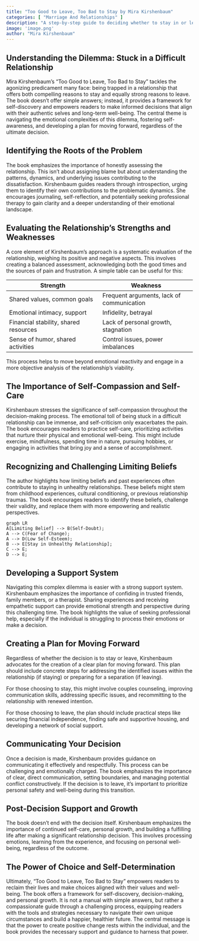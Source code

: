 ```yaml
---
title: "Too Good to Leave, Too Bad to Stay by Mira Kirshenbaum"
categories: [ "Marriage And Relationships" ]
description: "A step-by-step guide to deciding whether to stay in or leave a relationship"
image: 'image.png'
author: "Mira Kirshenbaum"
---
```

## Understanding the Dilemma: Stuck in a Difficult Relationship

Mira Kirshenbaum's "Too Good to Leave, Too Bad to Stay" tackles the agonizing predicament many face: being trapped in a relationship that offers both compelling reasons to stay and equally strong reasons to leave.  The book doesn't offer simple answers; instead, it provides a framework for self-discovery and empowers readers to make informed decisions that align with their authentic selves and long-term well-being.  The central theme is navigating the emotional complexities of this dilemma, fostering self-awareness, and developing a plan for moving forward, regardless of the ultimate decision.

## Identifying the Roots of the Problem

The book emphasizes the importance of honestly assessing the relationship. This isn't about assigning blame but about understanding the patterns, dynamics, and underlying issues contributing to the dissatisfaction. Kirshenbaum guides readers through introspection, urging them to identify their own contributions to the problematic dynamics. She encourages journaling, self-reflection, and potentially seeking professional therapy to gain clarity and a deeper understanding of their emotional landscape.

## Evaluating the Relationship's Strengths and Weaknesses

A core element of Kirshenbaum's approach is a systematic evaluation of the relationship, weighing its positive and negative aspects. This involves creating a balanced assessment, acknowledging both the good times and the sources of pain and frustration.  A simple table can be useful for this:

| Strength                               | Weakness                               |
|----------------------------------------|----------------------------------------|
| Shared values, common goals             | Frequent arguments, lack of communication |
| Emotional intimacy, support            | Infidelity, betrayal                    |
| Financial stability, shared resources  | Lack of personal growth, stagnation      |
| Sense of humor, shared activities      | Control issues, power imbalances       |


This process helps to move beyond emotional reactivity and engage in a more objective analysis of the relationship's viability.

## The Importance of Self-Compassion and Self-Care

Kirshenbaum stresses the significance of self-compassion throughout the decision-making process.  The emotional toll of being stuck in a difficult relationship can be immense, and self-criticism only exacerbates the pain. The book encourages readers to practice self-care, prioritizing activities that nurture their physical and emotional well-being.  This might include exercise, mindfulness, spending time in nature, pursuing hobbies, or engaging in activities that bring joy and a sense of accomplishment.

## Recognizing and Challenging Limiting Beliefs

The author highlights how limiting beliefs and past experiences often contribute to staying in unhealthy relationships. These beliefs might stem from childhood experiences, cultural conditioning, or previous relationship traumas.  The book encourages readers to identify these beliefs, challenge their validity, and replace them with more empowering and realistic perspectives.

```mermaid
graph LR
A[Limiting Belief] --> B(Self-Doubt);
A --> C(Fear of Change);
A --> D(Low Self-Esteem);
B --> E[Stay in Unhealthy Relationship];
C --> E;
D --> E;
```


##  Developing a Support System

Navigating this complex dilemma is easier with a strong support system.  Kirshenbaum emphasizes the importance of confiding in trusted friends, family members, or a therapist.  Sharing experiences and receiving empathetic support can provide emotional strength and perspective during this challenging time.  The book highlights the value of seeking professional help, especially if the individual is struggling to process their emotions or make a decision.

## Creating a Plan for Moving Forward

Regardless of whether the decision is to stay or leave, Kirshenbaum advocates for the creation of a clear plan for moving forward.  This plan should include concrete steps for addressing the identified issues within the relationship (if staying) or preparing for a separation (if leaving).  

For those choosing to stay, this might involve couples counseling, improving communication skills, addressing specific issues, and recommitting to the relationship with renewed intention.

For those choosing to leave, the plan should include practical steps like securing financial independence, finding safe and supportive housing, and developing a network of social support.

##  Communicating Your Decision

Once a decision is made, Kirshenbaum provides guidance on communicating it effectively and respectfully. This process can be challenging and emotionally charged. The book emphasizes the importance of clear, direct communication, setting boundaries, and managing potential conflict constructively. If the decision is to leave, it's important to prioritize personal safety and well-being during this transition.


## Post-Decision Support and Growth

The book doesn't end with the decision itself. Kirshenbaum emphasizes the importance of continued self-care, personal growth, and building a fulfilling life after making a significant relationship decision.  This involves processing emotions, learning from the experience, and focusing on personal well-being, regardless of the outcome.


##  The Power of Choice and Self-Determination

Ultimately, "Too Good to Leave, Too Bad to Stay" empowers readers to reclaim their lives and make choices aligned with their values and well-being.  The book offers a framework for self-discovery, decision-making, and personal growth.  It is not a manual with simple answers, but rather a compassionate guide through a challenging process, equipping readers with the tools and strategies necessary to navigate their own unique circumstances and build a happier, healthier future.  The central message is that the power to create positive change rests within the individual, and the book provides the necessary support and guidance to harness that power.

